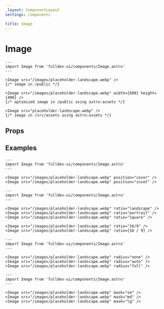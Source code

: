 ```yaml
---
_layout: ComponentLayout
settings: components

title: Image
---
```


# Image


```astro live
---
import Image from 'fulldev-ui/components/Image.astro'
---

<Image src="/images/placeholder-landscape.webp" />
{/* image in /public */}

<Image src="/images/placeholder-landscape.webp" width={600} height={400} />
{/* optimized image in /public using astro:assets */}

<Image src="placeholder-landscape.webp" />
{/* image in /src/assets using astro:assets */}
```

## Props

<PropsTable />

## Examples

```astro live
---
import Image from 'fulldev-ui/components/Image.astro'
---

<Image src="/images/placeholder-landscape.webp" position="cover" />
<Image src="/images/placeholder-landscape.webp" position="inset" />
```

```astro live
---
import Image from 'fulldev-ui/components/Image.astro'
---

<Image src="/images/placeholder-landscape.webp" ratio="landscape" />
<Image src="/images/placeholder-landscape.webp" ratio="portrait" />
<Image src="/images/placeholder-landscape.webp" ratio="square" />

<Image src="/images/placeholder-landscape.webp" ratio="16/9" />
<Image src="/images/placeholder-landscape.webp" ratio={16 / 9} />
```

```astro live
---
import Image from 'fulldev-ui/components/Image.astro'
---

<Image src="/images/placeholder-landscape.webp" radius="none" />
<Image src="/images/placeholder-landscape.webp" radius="auto" />
<Image src="/images/placeholder-landscape.webp" radius="full" />
```

```astro live
---
import Image from 'fulldev-ui/components/Image.astro'
---

<Image src="/images/placeholder-landscape.webp" mask="sm" />
<Image src="/images/placeholder-landscape.webp" mask="md" />
<Image src="/images/placeholder-landscape.webp" mask="lg" />
```

